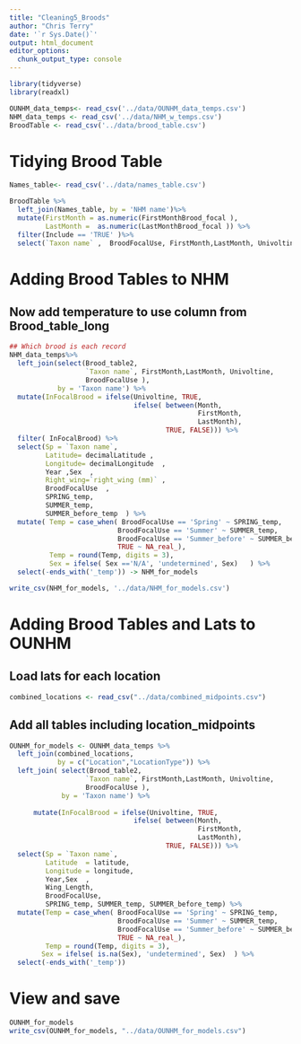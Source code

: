 ```yaml
---
title: "Cleaning5_Broods"
author: "Chris Terry"
date: '`r Sys.Date()`'
output: html_document
editor_options: 
  chunk_output_type: console
---
```


```R
library(tidyverse)
library(readxl)

OUNHM_data_temps<- read_csv('../data/OUNHM_data_temps.csv')
NHM_data_temps <- read_csv('../data/NHM_w_temps.csv')
BroodTable <- read_csv('../data/brood_table.csv')
```

# Tidying Brood Table

```r
Names_table<- read_csv('../data/names_table.csv')

BroodTable %>%
  left_join(Names_table, by = 'NHM name')%>% 
  mutate(FirstMonth = as.numeric(FirstMonthBrood_focal ),
         LastMonth =  as.numeric(LastMonthBrood_focal )) %>%
  filter(Include == 'TRUE' )%>%
  select(`Taxon name` ,  BroodFocalUse, FirstMonth,LastMonth, Univoltine )-> Brood_table2

```

# Adding Brood Tables to NHM
## Now add temperature to use column from   Brood_table_long
```r
## Which brood is each record
NHM_data_temps%>%
  left_join(select(Brood_table2,
                   `Taxon name`, FirstMonth,LastMonth, Univoltine,
                   BroodFocalUse ), 
            by = 'Taxon name') %>%
  mutate(InFocalBrood = ifelse(Univoltine, TRUE, 
                               ifelse( between(Month,
                                               FirstMonth,
                                               LastMonth),
                                       TRUE, FALSE))) %>%
  filter( InFocalBrood) %>% 
  select(Sp = `Taxon name`,
         Latitude= decimalLatitude ,
         Longitude= decimalLongitude  ,
         Year ,Sex  , 
         Right_wing=`right_wing (mm)` ,
         BroodFocalUse  ,
         SPRING_temp,
         SUMMER_temp,
         SUMMER_before_temp  ) %>%
  mutate( Temp = case_when( BroodFocalUse == 'Spring' ~ SPRING_temp,
                           BroodFocalUse == 'Summer' ~ SUMMER_temp,
                           BroodFocalUse == 'Summer_before' ~ SUMMER_before_temp,
                           TRUE ~ NA_real_),
          Temp = round(Temp, digits = 3),
          Sex = ifelse( Sex =='N/A', 'undetermined', Sex)   ) %>%
  select(-ends_with('_temp')) -> NHM_for_models

write_csv(NHM_for_models, '../data/NHM_for_models.csv')

```


# Adding Brood Tables and Lats to OUNHM

## Load lats for each location
```r
combined_locations <- read_csv("../data/combined_midpoints.csv")
```

## Add all tables including location_midpoints
```r
OUNHM_for_models <- OUNHM_data_temps %>%
  left_join(combined_locations,
            by = c("Location","LocationType")) %>%
  left_join( select(Brood_table2,
                   `Taxon name`, FirstMonth,LastMonth, Univoltine,
                   BroodFocalUse ),
             by = 'Taxon name') %>%
  
      mutate(InFocalBrood = ifelse(Univoltine, TRUE, 
                               ifelse( between(Month,
                                               FirstMonth,
                                               LastMonth),
                                       TRUE, FALSE))) %>%
  select(Sp = `Taxon name`,
         Latitude  = latitude,
         Longitude = longitude,
         Year,Sex  , 
         Wing_Length,
         BroodFocalUse,
         SPRING_temp, SUMMER_temp, SUMMER_before_temp) %>%
  mutate(Temp = case_when( BroodFocalUse == 'Spring' ~ SPRING_temp,
                           BroodFocalUse == 'Summer' ~ SUMMER_temp,
                           BroodFocalUse == 'Summer_before' ~ SUMMER_before_temp,
                           TRUE ~ NA_real_),
         Temp = round(Temp, digits = 3),
        Sex = ifelse( is.na(Sex), 'undetermined', Sex)  ) %>%
  select(-ends_with('_temp')) 
```

# View and save
```r
OUNHM_for_models
write_csv(OUNHM_for_models, "../data/OUNHM_for_models.csv")
```
